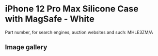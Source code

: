 # iPhone 12 Pro Max Silicone Case with MagSafe - White

Part number, for search engines, auction websites and such: MHLE3ZM/A

## Image gallery

<div style={{ width: "768px" }}>
  <GalleryComponent
    images={[
      {
        original: "/everysource/MHLE3",
        thumbnail: "/everypreview/MHLE3",
      },
      {
        original: "/everysource/MHLE3_AV1",
        thumbnail: "/everypreview/MHLE3_AV1",
      },
      {
        original: "/everysource/MHLE3_AV2",
        thumbnail: "/everypreview/MHLE3_AV2",
      },
      {
        original: "/everysource/MHLE3_AV3",
        thumbnail: "/everypreview/MHLE3_AV3",
      }
    ]}
  />
</div>